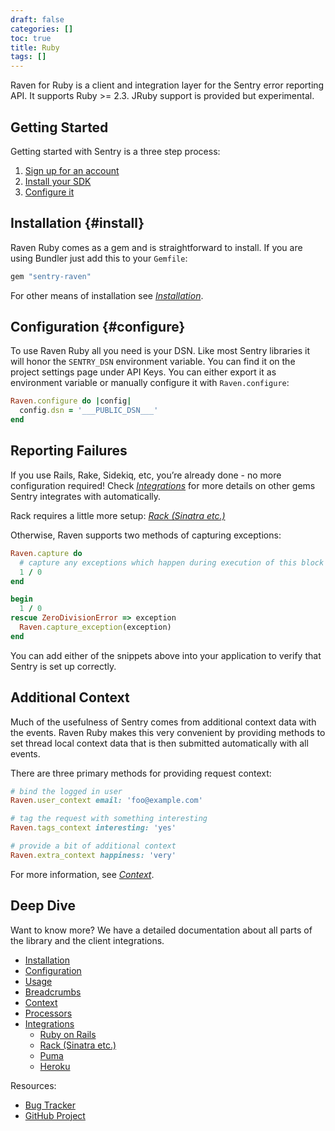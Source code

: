 ```yaml
---
draft: false
categories: []
toc: true
title: Ruby
tags: []
---
```


Raven for Ruby is a client and integration layer for the Sentry error reporting API. It supports Ruby >= 2.3. JRuby support is provided but experimental.

## Getting Started

Getting started with Sentry is a three step process:

1.  [Sign up for an account](https://sentry.io/signup/)
2.  [Install your SDK](#install)
3.  [Configure it](#configure)

## Installation {#install}

Raven Ruby comes as a gem and is straightforward to install. If you are using Bundler just add this to your `Gemfile`:

```ruby
gem "sentry-raven"
```

For other means of installation see [_Installation_](/clients/ruby/install/).

## Configuration {#configure}

To use Raven Ruby all you need is your DSN. Like most Sentry libraries it will honor the `SENTRY_DSN` environment variable. You can find it on the project settings page under API Keys. You can either export it as environment variable or manually configure it with `Raven.configure`:

```ruby
Raven.configure do |config|
  config.dsn = '___PUBLIC_DSN___'
end
```

## Reporting Failures

If you use Rails, Rake, Sidekiq, etc, you’re already done - no more configuration required! Check [_Integrations_](/clients/ruby/integrations/) for more details on other gems Sentry integrates with automatically.

Rack requires a little more setup: [_Rack (Sinatra etc.)_](/clients/ruby/integrations/#rack-sinatra-etc)

Otherwise, Raven supports two methods of capturing exceptions:

```ruby
Raven.capture do
  # capture any exceptions which happen during execution of this block
  1 / 0
end

begin
  1 / 0
rescue ZeroDivisionError => exception
  Raven.capture_exception(exception)
end
```

You can add either of the snippets above into your application to verify that Sentry is set up correctly.

## Additional Context

Much of the usefulness of Sentry comes from additional context data with the events. Raven Ruby makes this very convenient by providing methods to set thread local context data that is then submitted automatically with all events.

There are three primary methods for providing request context:

```ruby
# bind the logged in user
Raven.user_context email: 'foo@example.com'

# tag the request with something interesting
Raven.tags_context interesting: 'yes'

# provide a bit of additional context
Raven.extra_context happiness: 'very'
```

For more information, see [_Context_](/clients/ruby/context/).

## Deep Dive

Want to know more? We have a detailed documentation about all parts of the library and the client integrations.

- [Installation](/clients/ruby/install/)
- [Configuration](/clients/ruby/config/)
- [Usage](/clients/ruby/usage/)
- [Breadcrumbs](/clients/ruby/breadcrumbs/)
- [Context](/clients/ruby/context/)
- [Processors](/clients/ruby/processors/)
- [Integrations](/clients/ruby/integrations/)
  - [Ruby on Rails](/clients/ruby/integrations/#ruby-on-rails)
  - [Rack (Sinatra etc.)](/clients/ruby/integrations/#rack-sinatra-etc)
  - [Puma](/clients/ruby/integrations/#puma)
  - [Heroku](/clients/ruby/integrations/#heroku)

Resources:

- [Bug Tracker](http://github.com/getsentry/raven-ruby/issues)
- [GitHub Project](http://github.com/getsentry/raven-ruby)
